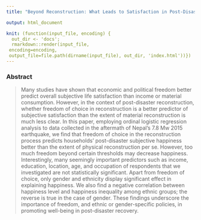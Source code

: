 ```yaml
---
title: "Beyond Reconstruction: What Leads to Satisfaction in Post-Disaster Recovery?"

output: html_document

knit: (function(input_file, encoding) {
  out_dir <- 'docs';
  rmarkdown::render(input_file,
 encoding=encoding,
 output_file=file.path(dirname(input_file), out_dir, 'index.html'))})
---
```


### Abstract
> Many studies have shown that economic and political freedom better predict overall subjective life satisfaction than income or material consumption. However, in the context of post-disaster reconstruction, whether freedom of choice in reconstruction is a better predictor of subjective satisfaction than the extent of material reconstruction is much less clear. In this paper, employing ordinal logistic regression analysis to data collected in the aftermath of Nepal’s 7.8 Mw 2015 earthquake, we find that freedom of choice in the reconstruction process predicts households’ post-disaster subjective happiness better than the extent of physical reconstruction per se. However, too much freedom beyond certain thresholds may decrease happiness. Interestingly, many seemingly important predictors such as income, education, location, age, and occupation of respondents that we investigated are not statistically significant. Apart from freedom of choice, only gender and ethnicity display significant effect in explaining happiness. We also find a negative correlation between happiness level and happiness inequality among ethnic groups; the reverse is true in the case of gender. These findings underscore the importance of freedom, and ethnic or gender-specific policies, in promoting well-being in post-disaster recovery.

<br/><br/>